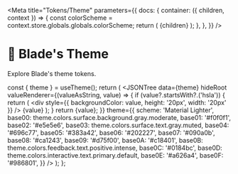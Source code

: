 
<Meta
  title="Tokens/Theme"
  parameters={{
    docs: {
      container: ({ children, context }) => {
        const colorScheme = context.store.globals.globals.colorScheme;
        return (
          <DocsContainer context={context}>
            <BladeProvider key={colorScheme} themeTokens={bladeTheme} colorScheme={colorScheme}>
              {children}
            </BladeProvider>
          </DocsContainer>
        );
      },
    },
  }}
/>

# 🔭 Blade's Theme

Explore Blade's theme tokens.

  const { theme } = useTheme();
  return (
    <Box paddingX="spacing.5" paddingY="spacing.2" backgroundColor="surface.background.gray.moderate">
      <JSONTree
        data={theme}
        hideRoot
        valueRenderer={(valueAsString, value) => {
          if (value?.startsWith?.('hsla')) {
            return (
              <Box display="inline-flex" gap="spacing.5">
                <div style={{ backgroundColor: value, height: '20px', width: '20px' }} />
                <Text>{value}</Text>
              </Box>
            );
          }
          return <Text display="inline">{value}</Text>;
        }}
        theme={{
          scheme: 'Material Lighter',
          base00: theme.colors.surface.background.gray.moderate,
          base01: '#f0f0f1',
          base02: '#e5e5e6',
          base03: theme.colors.surface.text.gray.muted,
          base04: '#696c77',
          base05: '#383a42',
          base06: '#202227',
          base07: '#090a0b',
          base08: '#ca1243',
          base09: '#d75f00',
          base0A: '#c18401',
          base0B: theme.colors.feedback.text.positive.intense,
          base0C: '#0184bc',
          base0D: theme.colors.interactive.text.primary.default,
          base0E: '#a626a4',
          base0F: '#986801',
        }}
      />
    </Box>
  );
};

<ThemeExplorer />
